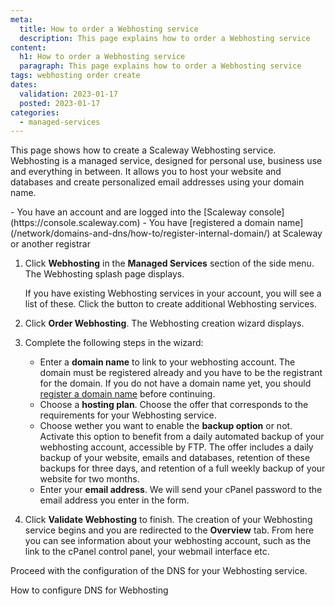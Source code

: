 ```yaml
---
meta:
  title: How to order a Webhosting service
  description: This page explains how to order a Webhosting service
content:
  h1: How to order a Webhosting service
  paragraph: This page explains how to order a Webhosting service
tags: webhosting order create
dates:
  validation: 2023-01-17
  posted: 2023-01-17
categories:
  - managed-services
---
```



This page shows how to create a Scaleway Webhosting service. Webhosting is a managed service, designed for personal use, business use and everything in between. It allows you to host your website and databases and create personalized email addresses using your domain name.


<Macro id="iam-requirements" />

<Message type="requirement">
  - You have an account and are logged into the [Scaleway console](https://console.scaleway.com)
  - You have [registered a domain name](/network/domains-and-dns/how-to/register-internal-domain/) at Scaleway or another registrar
</Message>

1. Click **Webhosting** in the **Managed Services** section of the side menu. The Webhosting splash page displays.
    <Lightbox src="scaleway-webhosting-splash.webp" alt="" />

    <Message type="note">
      If you have existing Webhosting services in your account, you will see a list of
      these. Click the <Icon name="plus" />
      button to create additional Webhosting services.
    </Message>
2. Click **Order Webhosting**. The Webhosting creation wizard displays.
3. Complete the following steps in the wizard: 
    - Enter a **domain name** to link to your webhosting account. 
      <Message type="important">
        The domain must be registered already and you have to be the registrant for the domain. If you do not have a domain name yet, you should [register a domain name](/network/domains-and-dns/how-to/register-internal-domain/) before continuing.
      </Message>
    - Choose a **hosting plan**. Choose the offer that corresponds to the requirements for your Webhosting service. 
    - Choose wether you want to enable the **backup option** or not. 
      <Message type="tip">
        Activate this option to benefit from a daily automated backup of your webhosting account, accessible by FTP. The offer includes a daily backup of your website, emails and databases, retention of these backups for three days, and retention of a full weekly backup of your website for two months.
      </Message>
    - Enter your **email address**. We will send your cPanel password to the email address you enter in the form.
4. Click **Validate Webhosting** to finish. The creation of your Webhosting service begins and you are redirected to the **Overview** tab. From here you can see information about your webhosting account, such as the link to the cPanel control panel, your webmail interface etc.

<Lightbox src="scaleway-instance-overview.webp" alt="" />

Proceed with the configuration of the DNS for your Webhosting service.

<Navigation title="See Also">
  <NextButton to="/managed-serveices/webhosting/configure-dns-webhosting/">How to configure DNS for Webhosting</NextButton>
</Navigation>
